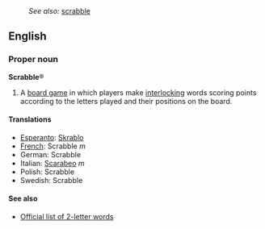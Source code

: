 :''See also:'' [[scrabble]]
==English==
===Proper noun===
'''Scrabble'''&reg;
{{wikipedia}}
#A [[board game]] in which players make [[interlock]]ing words scoring points according to the letters played and their positions on the board.

====Translations====
*[[Esperanto]]: [[Skrablo]]
*[[French]]: Scrabble ''m''
*German: Scrabble
*Italian: [[Scarabeo]] ''m''
*Polish: Scrabble
*Swedish: Scrabble

====See also====
*[[Wiktionary:Official Scrabble 2-letter words|Official list of 2-letter words]]